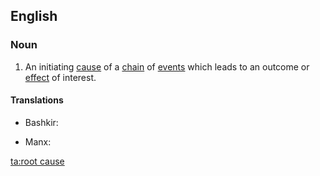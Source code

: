 ==English==

===Noun===
{{en-noun|head=[[root]] [[cause]]}}

# {{context|idiomatic|lang=en}} An initiating [[cause]] of a [[chain]] of [[event]]s which leads to an outcome or [[effect]] of interest.

====Translations====
{{trans-top|initiating cause}}
* Bashkir: {{t|ba|төп сәбәп|tr=tӧp säbäp|sc=Cyrl}}
{{trans-mid}}
* Manx: {{t|gv|ard-oyr|m}}
{{trans-bottom}}

[[ta:root cause]]